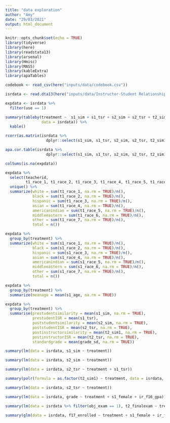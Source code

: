 ```yaml
---
title: "data exploration"
author: "Amy"
date: "29/03/2021"
output: html_document
---
```


```r
knitr::opts_chunk$set(echo = TRUE)
library(tidyverse)
library(here)
library(readstata13)
library(arsenal)
library(Hmisc)
library(MASS)
library(kableExtra)
library(apaTables)
```

```r
codebook <- read_csv(here("inputs/data/codebook.csv"))
```



```r
isrdata <- read.dta13(here("inputs/data/Instructor-Student Relationships Experiment Data_Anonymous.dta"))
```

```r
expdata <- isrdata %>%
  filter(use == 1)
```

```r
summary(tableby(treatment ~  s1_sim + s1_tsr + s2_sim + s2_tsr + t2_sim1 + t2_tsr + grade + std_grade + t2_finalexam + f17_enrolled + ir_f16_gpa + s_female,
                data = isrdata)) %>%
  kable()
```

```r
rcorr(as.matrix(isrdata %>% 
                  dplyr::select(s1_sim, s1_tsr, s2_sim, s2_tsr, t2_sim1, t2_tsr, grade, std_grade, t2_finalexam, ir_f16_gpa)))
```

```r
apa.cor.table(isrdata %>% 
                  dplyr::select(s1_sim, s1_tsr, s2_sim, s2_tsr, t2_sim1, t2_tsr, grade, std_grade, t2_finalexam, ir_f16_gpa))
```


```r
colSums(is.na(expdata))
```


```r
expdata %>%
  select(teacherid,
         t1_race_1, t1_race_2, t1_race_3, t1_race_4, t1_race_5, t1_race_6, t1_race_7) %>%
  unique() %>%
  summarize(white = sum(t1_race_1, na.rm = TRUE)/n(),
            black = sum(t1_race_2, na.rm = TRUE)/n(),
            hispanic = sum(t1_race_3, na.rm = TRUE)/n(),
            asian = sum(t1_race_4, na.rm = TRUE)/n(),
            americanindian = sum(t1_race_5, na.rm = TRUE)/n(),
            middleeastern = sum(t1_race_6, na.rm = TRUE)/n(),
            other = sum(t1_race_7, na.rm = TRUE)/n(),
            total = n())
```

```r
expdata %>%
  group_by(treatment) %>%
  summarize(white = sum(s1_race_1, na.rm = TRUE)/n(),
            black = sum(s1_race_2, na.rm = TRUE)/n(),
            hispanic = sum(s1_race_3, na.rm = TRUE)/n(),
            asian = sum(s1_race_4, na.rm = TRUE)/n(),
            americanindian = sum(s1_race_5, na.rm = TRUE)/n(),
            middleeastern = sum(s1_race_6, na.rm = TRUE)/n(),
            other = sum(s1_race_7, na.rm = TRUE)/n(),
            total = n())
```
```r
expdata %>%
  group_by(treatment) %>%
  summarize(meanage = mean(s1_age, na.rm = TRUE))
```
```r
expdata %>%
  group_by(treatment) %>%
  summarise(prestudentsimilarity = mean(s1_sim, na.rm = TRUE),
            prestudentISR = mean(s1_tsr),
            poststudentsimilarity = mean(s2_sim, na.rm = TRUE),
            poststudentISR = mean(s2_tsr, na.rm = TRUE),
            postinstructorsimilarity = mean(t2_sim1, na.rm = TRUE),
            postinstructorISR = mean(t2_tsr, na.rm = TRUE),
            standardgrade = mean(grade_sd, na.rm = TRUE))
```

```r
summary(lm(data = isrdata, s1_sim ~ treatment))
```
```r
summary(lm(data = isrdata, s2_sim ~ treatment))
```
```r
summary(lm(data = isrdata, s2_tsr ~ treatment + s1_tsr))
```
```r
summary(polr(formula = as.factor(t2_sim1) ~ treatment, data = isrdata, Hess = TRUE))
```

```r
summary(lm(data = isrdata, s2_tsr ~ treatment))
```

```r
summary(lm(data = isrdata, grade ~ treatment + s1_female + ir_f16_gpa))
```

```r
summary(lm(data = isrdata %>% filter(obj_exam == 1), t2_finalexam ~ treatment + s1_female + ir_f16_gpa))
```

```r
summary(glm(data = isrdata, f17_enrolled ~ treatment + s1_female + ir_f16_gpa, family = "binomial"))
```

